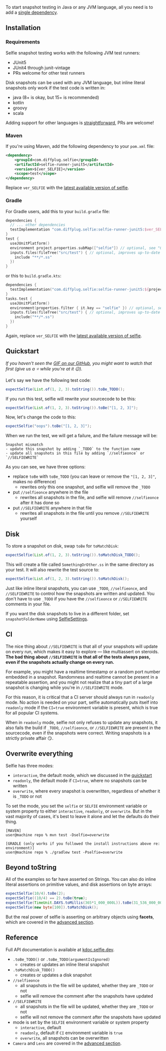 

<GetStarted />

To start snapshot testing in Java or any JVM language, all you need is to add a [single dependency](https://central.sonatype.com/artifact/com.diffplug.selfie/selfie-runner-junit5).

## Installation

### Requirements

Selfie snapshot testing works with the following JVM test runners:

- JUnit5
- JUnit4 through junit-vintage
- PRs welcome for other test runners

Disk snapshots can be used with any JVM language, but inline literal snapshots only work if the test code is written in:

- java (8+ is okay, but 15+ is recommended)
- kotlin
- groovy
- scala

Adding support for other languages is [straightforward](https://github.com/diffplug/selfie/blob/main/jvm/selfie-lib/src/commonMain/kotlin/com/diffplug/selfie/guts/Literals.kt), PRs are welcome!

### Maven

If you're using Maven, add the following dependency to your `pom.xml` file:

```xml
<dependency>
    <groupId>com.diffplug.selfie</groupId>
    <artifactId>selfie-runner-junit5</artifactId>
    <version>${ver_SELFIE}</version>
    <scope>test</scope>
</dependency>
```

Replace `ver_SELFIE` with the [latest available version of selfie](https://github.com/diffplug/selfie/blob/main/jvm/CHANGELOG.md).

### Gradle

For Gradle users, add this to your `build.gradle` file:

```kotlin
dependencies {
  // ... other dependencies
  testImplementation "com.diffplug.selfie:selfie-runner-junit5:$ver_SELFIE"
}
test {
  useJUnitPlatform()
  environment project.properties.subMap(["selfie"]) // optional, see "Overwrite everything" below
  inputs.files(fileTree("src/test") { // optional, improves up-to-date checking
    include "**/*.ss"
  })
}
```

or this to `build.gradle.kts`:

```kotlin
dependencies {
  testImplementation("com.diffplug.selfie:selfie-runner-junit5:${project.properties["ver_SELFIE"]}")
}
tasks.test {
  useJUnitPlatform()
  environment(properties.filter { it.key == "selfie" }) // optional, see "Overwrite everything" below
  inputs.files(fileTree("src/test") { // optional, improves up-to-date checking
    include("**/*.ss")
  })
}
```

Again, replace `ver_SELFIE` with the [latest available version of selfie](https://github.com/diffplug/selfie/blob/main/jvm/CHANGELOG.md).

## Quickstart

*If you haven't seen the [GIF on our GitHub](https://github.com/diffplug/selfie), you might want to watch that first (give us a ⭐ while you're at it 😉).*

Let's say we have the following test code:

```java
expectSelfie(List.of(1, 2, 3).toString()).toBe_TODO();
```

If you run this test, selfie will rewrite your sourcecode to be this:

```java
expectSelfie(List.of(1, 2, 3).toString()).toBe("[1, 2, 3]");
```

Now, let's change the code to this:

```java
expectSelfie("oops").toBe("[1, 2, 3]");
```

When we run the test, we will get a failure, and the failure message will be:

```
Snapshot mismatch
- update this snapshot by adding `_TODO` to the function name
- update all snapshots in this file by adding `//selfieonce` or `//SELFIEWRITE`
```

As you can see, we have three options:

- replace `toBe` with `toBe_TODO` (you can leave or remove the `"[1, 2, 3]"`, makes no difference)
  - rewrites only this one snapshot, and selfie will remove the `_TODO`
- put `//selfieonce` anywhere in the file
  - rewrites all snapshots in the file, and selfie will remove `//selfieonce` after it has done so
- put `//SELFIEWRITE` anywhere in that file
  - rewrites all snapshots in the file until you remove `//SELFIEWRITE` yourself

## Disk

To store a snapshot on disk, swap `toBe` for `toMatchDisk`:

```java
expectSelfie(List.of(1, 2, 3).toString()).toMatchDisk_TODO();
```

This will create a file called `SomethingOrOther.ss` in the same directory as your test. It will also rewrite the test source to:

```java
expectSelfie(List.of(1, 2, 3).toString()).toMatchDisk();
```

Just like inline literal snapshots, you can use  `_TODO`, `//selfieonce`, and `//SELFIEWRITE` to control how the snapshots are written and updated. You don't have to use `_TODO` if you have the `//selfieonce` or `//SELFIEWRITE` comments in your file.

If you want the disk snapshots to live in a different folder, set `snapshotFolderName` using [SelfieSettings](https://kdoc.selfie.dev/selfie-runner-junit5/com.diffplug.selfie.junit5/-selfie-settings-a-p-i/).

## CI

The nice thing about `//SELFIEWRITE` is that all of your snapshots will update on every run, which makes it easy to explore — like multiassert on steroids. **The bad thing about `//SELFIEWRITE` is that all of the tests always pass, even if the snapshots actually change on every run.**

For example, you might have a realtime timestamp or a random port number embedded in a snapshot. Randomness and realtime cannot be present in a repeatable assertion, and you might not realize that a tiny part of a large snapshot is changing while you're in `//SELFIEWRITE` mode.

For this reason, it is critical that a CI server should always run in `readonly` mode. No action is needed on your part, selfie automatically puts itself into `readonly` mode if the `CI=true` environment variable is present, which is true for all popular CI systems.

When in `readonly` mode, selfie not only refuses to update any snapshots, it also fails the build if `_TODO`, `//selfieonce`, or `//SELFIEWRITE` are present in the sourcecode, even if the snapshots were correct. Writing snapshots is a strictly private affair 😏.

## Overwrite everything

Selfie has three modes:

- `interactive`, the default mode, which we discussed in the [quickstart](#quickstart)
- `readonly`, the default mode if `CI=true`, where no snapshots can be written
- `overwrite`, where every snapshot is overwritten, regardless of whether it is `_TODO` or not

To set the mode, you set the `selfie` or `SELFIE` environment variable or system property to either `interactive`, `readonly`, or `overwrite`. But in the vast majority of cases, it's best to leave it alone and let the defaults do their thing.

```console
[MAVEN]
user@machine repo % mvn test -Dselfie=overwrite

[GRADLE (only works if you followed the install instructions above re: environment)]
user@machine repo % ./gradlew test -Pselfie=overwrite
```

## Beyond toString

All of the examples so far have asserted on Strings. You can also do inline literal assertions on primitive values, and disk assertions on byte arrays:

```java 
expectSelfie(10/4).toBe(2);
expectSelfie((10/4) == 2).toBe(true);
expectSelfie(TimeUnit.DAYS.toMillis(365*1_000_000L)).toBe(31_536_000_000_000_000L);
expectSelfie(new byte[100]).toMatchDisk();
```

But the real power of selfie is asserting on arbitrary objects using **facets**, which are covered in the [advanced section](/jvm/advanced).

## Reference

Full API documentation is available at [kdoc.selfie.dev](https://kdoc.selfie.dev/).

- `.toBe_TODO()` or `.toBe_TODO(argumentIsIgnored)`
  - creates or updates an inline literal snapshot
- `.toMatchDisk_TODO()`
  - creates or updates a disk snapshot
- `//selfieonce`
  - all snapshots in the file will be updated, whether they are `_TODO` or not
  - selfie will remove the comment after the snapshots have updated
- `//SELFIEWRITE`
  - all snapshots in the file will be updated, whether they are `_TODO` or not
  - selfie will not remove the comment after the snapshots have updated
- mode is set by the `SELFIE` environment variable or system property
  - `interactive`, default
  - `readonly`, default if `CI` environment variable is `true`
  - `overwrite`, all snapshots can be overwritten
- `Camera` and `Lens` are covered in the [advanced section](/jvm/advanced).